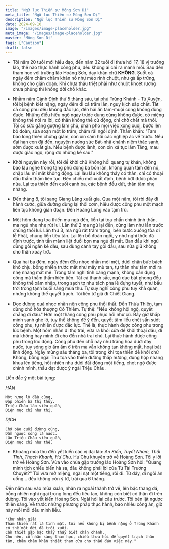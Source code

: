```yaml
---
title: "Ngữ lục Thiền sư Mông Sơn Dị"
meta_title: "Ngữ lục Thiền sư Mông Sơn Dị"
description: "Ngữ lục Thiền sư Mông Sơn Dị"
date: 2024-09-10
image: "/images/image-placeholder.jpg"
meta_image: "/images/image-placeholder.jpg"
master: "Mông Sơn Dị"
tags: ["Caution"]
draft: false
---
```


* Tôi năm 20 tuổi mới hiểu đạo, đến năm 32 tuổi đi thưa hỏi 17, 18 vị trưởng lão, thế nào thực hành công phu, đều không ai chỉ ra manh mối.
Sau đến tham học với trưởng lão Hoàng Sơn, dạy khán chữ **KHÔNG**.
Suốt cả ngày đêm chăm chăm khán nó như mèo rình chuột, như gà ấp trứng, không cho gián đoạn.
Khi chưa thấu triệt phải như chuột khoét rương chưa phủng thì không dời chỗ khác.

* Nhằm năm Cảnh Định thứ 5 tháng sáu, tại phủ Trùng Khánh - Tứ Xuyên, tôi bị bệnh kiết nặng, ngày đêm đi cả trăm lần, nguy kịch sắp chết.
Tất cả công phu đều không đắc lực, đến hải ấn tam-muội cũng không dùng được.
Những điều hiểu ngộ ngày trước dùng cũng không được, có miệng không thể nói ra lời, có thân không thể cử động, chỉ chờ chết mà thôi.
Tôi cố sức gắng gượng làm chủ, phân phó mọi việc xong xuôi, bước lên bồ đoàn, sửa soạn một lò trầm, chậm rãi ngồi định.
Thầm khấn: "Tam bảo long thiên chứng giám, con xin sám hối các nghiệp ác về trước.
Nếu đại hạn con đã đến, nguyện nương sức Bát-nhã chánh niệm thác sanh, sớm được xuất gia.
Nếu bệnh được lành, con xin xả tục làm Tăng, mau được giác ngộ, rộng độ những kẻ sau."

* Khởi nguyện này rồi, tôi đề khởi chữ Không hồi quang tự khán, không bao lâu nghe trong tạng phủ động ba bốn lần, không quan tâm đến nó, chặp lâu mí mắt không động.
Lại lâu lâu không thấy có thân, chỉ có thoại đầu thầm thầm liên tục. Đến chiều mới xuất định, bệnh bớt được phân nửa.
Lại tọa thiền đến cuối canh ba, các bệnh đều dứt, thân tâm nhẹ nhàng.

* Đến tháng 8, tôi sang Giang Lăng xuất gia.
Qua một năm, tôi rời đây đi hành cước, giữa đường dừng lại thổi cơm, hiểu được công phu một mạch liên tục không gián đoạn.
Đến Hoàng Long vào tạm trú.

* Một hôm đang tọa thiền ma ngủ đến, liền tại tòa chấn chỉnh tinh thần, ma ngủ nhẹ nhẹ rút lui.
Lần thứ 2 ma ngủ lại đến, cũng làm như lần trước chúng thối lui.
Lần thứ 3, ma ngủ rất trầm trọng, bèn bước xuống tòa đi lễ Phật, chúng liền tiêu tán.
Lại lên bồ đoàn ngồi, y như nghi thức đã định trước, tinh tấn mãnh liệt đuổi bọn ma ngủ đi mất.
Ban đầu khi ngủ dùng gối ngắn kê đầu, sau dùng cánh tay gối đầu, sau nữa giữ không cho thân xoay trở..

* Qua hai ba đêm, ngày đêm đều nhọc nhằn mỏi mệt, dưới chân bức bách khó chịu, bỗng nhiên trước mắt như mây mù tan, tự thân như tắm mới ra nhẹ nhàng mát mẻ.
Trong tâm nghi tình càng mạnh, không cần dụng công mà thầm thầm hiện tiền.
Tất cả thanh sắc, ngũ dục bát phong đều không thể xâm nhập, trong sạch tợ như tách pha lê đựng tuyết, như bầu trời trong tạnh buổi sáng mùa thu.
Tự suy nghĩ công phu tuy khả quan, nhưng không thể quyết trạch. Tôi liền từ giã đi Chiết Giang.

* Dọc đường quá nhọc nhằn nên công phu thối thất. Đến Thừa Thiên, tạm dừng chỗ hòa thượng Cô Thiềm.
Tự thệ: "Nếu không hội ngộ, quyết chẳng đi đâu." Hơn một tháng công phu phục hồi như cũ.
Bấy giờ khắp mình sanh ghẻ lở, tuy thế không để ý đến, quyết tâm liều chết sấn sướt công phu, tự nhiên được đắc lực. Thế là, thực hành được công phu trong lúc bệnh.
Một hôm nhân đi thọ trai, vừa ra khỏi cửa đề khởi thoại đầu, đi mà không hay mình đi cho đến nhà trai chủ. Lại thực hành được công phu trong lúc động.
Công phu đến chỗ này như trăng hoa dưới đáy nước, tuy sóng gió ầm ầm ở trên mà vẫn không tan không mất, hoạt bát linh động.
Ngày mùng sáu tháng ba, tôi trong khi tọa thiền đề khởi chữ Không, bỗng ngài Thủ tọa vào thiền đường thắp hương, đụng hộp nhang khua lên tiếng, hốt nhiên như dưới đất động một tiếng, chợt ngộ được chính mình, thấu đạt được ý ngài Triệu Châu.

Liền đắc ý một bài tụng:

*HÁN*
```
Một hưng lộ đầu cùng,
Đạp phiên ba thị thủy.
Triệu Châu lão siêu quần,
Diện mục chỉ như thị.
```

*DỊCH*
```
Chớ bảo cuối đường cùng,
Dẫm ngược sóng là nước.
Lão Triệu Châu siêu quần,
Diện mục chỉ như thế.
```

* Khoảng mùa thu đến yết kiến các vị đại lão: *An Kiến, Tuyết Nham, Thối Tỉnh, Thạch Khanh, Hư Chu*.
Hư Chu khuyên trở về Hoàng Sơn. Tôi y lời trở về Hoàng Sơn.
Vừa vào chùa gặp trưởng lão Hoàng Sơn hỏi: "Quang minh tịch chiếu biến hà sa, đâu không phải lời của Tú Tài Trương Chuyết?"
Tôi vừa mở miệng, ngài nạt một tiếng, rồi đi.
Từ đây, đi ngồi ăn uống... đều không còn ý tứ, trải qua 6 tháng.

Đến năm sau vào mùa xuân, nhân ra ngoài thành trở về, lên bậc thang đá, bỗng nhiên nghi ngại trong lòng đều tiêu tan, không còn biết có thân đi trên đường.
Tôi vào yết kiến Hoàng Sơn. Ngài hỏi lại câu trước. Tôi bèn lật ngược thiền sàng. Về trước những phương pháp thực hành, bao nhiêu công án, giờ này mỗi mỗi đều minh liễu.
```
"Chư nhân giả!
Tham thiền rất là tinh mật, tôi nếu không bị bệnh nặng ở Trùng Khánh có thể một đời đã trôi xuôi.
Cần thiết gặp bậc thầy thấy biết chân chánh.
Cho nên, cổ nhân sáng tham học, chiều thưa hỏi để quyết trạch thân tâm, chăm chăm khẩn thiết tham cứu cho thấu đáo việc này."
```

